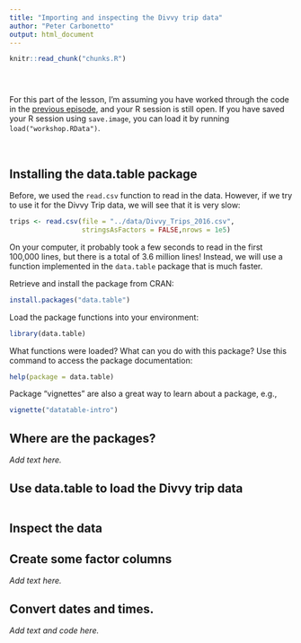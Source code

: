 ```yaml
---
title: "Importing and inspecting the Divvy trip data"
author: "Peter Carbonetto"
output: html_document
---
```


<!-- Define defaults shared by all workflowr files. -->
```r
knitr::read_chunk("chunks.R")
```

<!-- Update knitr chunk options -->
```r
```

<!-- Insert the date the file was last updated -->
```r
```

<!-- Insert the code version (Git commit SHA1) if Git repository
 exists and R package git2r is installed -->
```r
```

For this part of the lesson, I'm assuming you have worked through the
code in the [previous episode](stations.html), and your R session is
still open. If you have saved your R session using `save.image`, you
can load it by running `load("workshop.RData")`.

<br>

## Installing the data.table package

Before, we used the `read.csv` function to read in the data. However,
if we try to use it for the Divvy Trip data, we will see that it is
very slow:

```r
trips <- read.csv(file = "../data/Divvy_Trips_2016.csv",
                  stringsAsFactors = FALSE,nrows = 1e5)
```

On your computer, it probably took a few seconds to read in the first
100,000 lines, but there is a total of 3.6 million lines! Instead, we
will use a function implemented in the `data.table` package that is
much faster.

Retrieve and install the package from CRAN:

```r
install.packages("data.table")
```

Load the package functions into your environment:

```r
library(data.table)
```

What functions were loaded? What can you do with this package? Use
this command to access the package documentation:

```r
help(package = data.table)
```

Package "vignettes" are also a great way to learn about a package,
e.g.,

```r
vignette("datatable-intro")
```

## Where are the packages?

*Add text here.*

## Use data.table to load the Divvy trip data

```r
```

## Inspect the data

## Create some factor columns

*Add text here.*

## Convert dates and times.

*Add text and code here.*


